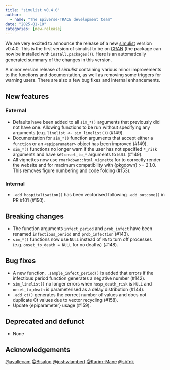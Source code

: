 ```yaml
---
title: "simulist v0.4.0"
author:
  - name: "The Epiverse-TRACE development team"
date: "2025-01-10"
categories: [new-release]
---
```


We are very excited to announce the release of a new [simulist](https://epiverse-trace.github.io/simulist) version v0.4.0. This is the first version of simulist to be on [CRAN](https://cran.r-project.org/package=simulist) (the package can now be installed with `install.packages()`).
Here is an automatically generated summary of the changes in this version.

A minor version release of _simulist_ containing various minor improvements to the functions and documentation, as well as removing some triggers for warning users. There are also a few bug fixes and internal enhancements.

## New features

### External

* Defaults have been added to all `sim_*()` arguments that previously did not have one. Allowing functions to be run without specifying any arguments (e.g. `linelist <- sim_linelist()`) (#149).
* Documentation for `sim_*()` function arguments that accept either a `function` or an `<epiparameter>` object has been improved (#149).
* `sim_*()` functions no longer warn if the user has not specified `*_risk` arguments and have set `onset_to_*` arguments to `NULL` (#149).
* All vignettes now use `rmarkdown::html_vignette` for to correctly render the website and for maximum compatibility with {pkgdown} >= 2.1.0. This removes figure numbering and code folding (#153).

### Internal

* `.add_hospitalisation()` has been vectorised following `.add_outcome()` in PR #101 (#150).

## Breaking changes

* The function arguments `infect_period` and `prob_infect` have been renamed `infectious_period` and `prob_infection` (#143).
* `sim_*()` functions now use `NULL` instead of `NA` to turn off processes (e.g. `onset_to_death = NULL` for no deaths) (#148).

## Bug fixes

* A new function, `.sample_infect_period()` is added that errors if the infectious period function generates a negative number (#142).
* `sim_linelist()` no longer errors when `hosp_death_risk` is `NULL` and `onset_to_death` is parameterised as a delay distribution (#144).
* `.add_ct()` generates the correct number of values and does not duplicate Ct values due to vector recycling (#158).
* Update {epiparameter} usage (#159).

## Deprecated and defunct

* None

## Acknowledgements

[&#x0040;avallecam](https://github.com/avallecam) [&#x0040;Bisaloo](https://github.com/Bisaloo) [&#x0040;joshwlambert](https://github.com/joshwlambert) [&#x0040;Karim-Mane](https://github.com/Karim-Mane) [&#x0040;sbfnk](https://github.com/sbfnk)
